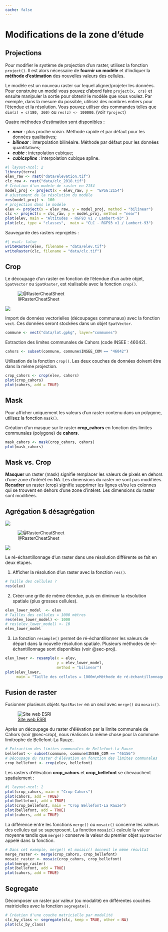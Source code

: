 ```yaml
---
cache: false
---
```


# Modifications de la zone d'étude 

## Projections {#sec-proj}

Pour modifier le système de projection d'un raster, utilisez la fonction `project()`. Il est alors nécessaire de **fournir un modèle** et d'indiquer la **méthode d'estimation** des nouvelles valeurs des cellules.

Le modèle est un nouveau raster sur lequel aligner/projeter les données. 
Pour construire un model vous pouvez d'abord faire `project(x, crs)` et ensuite manipuler la sortie pour obtenir le modèle que vous voulez. Par exemple, dans la mesure du possible, utilisez des nombres entiers pour l'étendue et la résolution. 
Vous pouvez utiliser des commandes telles que `dim(z) = c(180, 360)` ou `res(z) <- 100000`. (voir `?project`)

Quatre méthodes d'estimation sont disponibles :   

- ***near*** : plus proche voisin. Méthode rapide et par défaut pour les données qualitatives;     
- ***bilinear*** : interpolation bilinéaire.  Méthode par défaut pour les données quantitatives;      
- ***cubic*** : interpolation cubique;     
- ***cubicspline*** : interpolation cubique spline.    

```r
#| layout-ncol: 2
library(terra)
elev_raw <- rast("data/elevation.tif") 
clc_raw <- rast("data/clc_2018.tif")
# Création d'un modele de raster en 2154
model_proj <- project(x = elev_raw, y =  "EPSG:2154")
# ajustement de la résolution du modèle
res(model_proj) <- 100
# projection dans le modèle
elev <- project(x = elev_raw, y = model_proj, method = "bilinear")
clc <- project(x = clc_raw, y = model_proj, method = "near")
plot(elev, main = "Altitudes - RGF93 v1 / Lambert-93" )
plot(clc, type = "classes",  main = "CLC - RGF93 v1 / Lambert-93")
```

Sauvegarde des rasters reprojetés :
```r
#| eval: false
writeRaster(elev, filename = "data/elev.tif")
writeRaster(clc, filename = "data/clc.tif")
```


## Crop {#sec-crop}

Le découpage d'un raster en fonction de l'étendue d'un autre objet, `SpatVector` ou `SpatRaster`, est réalisable avec la fonction `crop()`.

::: {layout="[[1,1]]"}
![@RasterCheatSheet](img/crop.png)

![](img/crop2.png)
:::

Import de données vectorielles (découpages communaux) avec la fonction `vect`. Ces données seront stockées dans un objet `SpatVector`.
```r
commune <- vect("data/lot.gpkg", layer="communes")
```

Extraction des limites communales de Cahors (code INSEE : 46042).
```r
cahors <- subset(commune, commune$INSEE_COM == "46042") 
```

Utilisation de la fonction `crop()`. Les deux couches de données doivent être dans la même projection. 
```r
crop_cahors <- crop(elev, cahors)
plot(crop_cahors)
plot(cahors, add = TRUE)
```

## Mask

Pour afficher uniquement les valeurs d'un raster contenu dans un polygone, utilisez la fonction `mask()`.

Création d'un masque sur le raster **crop_cahors** en fonction des limites communales (polygone) de **cahors**.
```r
mask_cahors <- mask(crop_cahors, cahors)
plot(mask_cahors)
```



::: {.callout-note}
## Mask vs. Crop
**Masquer** un raster (mask) signifie remplacer les valeurs de pixels en dehors d'une zone d'intérêt en NA. Les dimensions du raster ne sont pas modifiées.   
**Recadrer** un raster (crop) signifie supprimer les lignes et/ou les colonnes qui se trouvent en dehors d'une zone d'intéret. Les dimensions du raster sont modifiées.
:::


## Agrégation & désagrégation

::: {layout="[[-0.5, 1, -0.5], [1,1]]"}
![](img/raster.png)

![@RasterCheatSheet](img/agr_raster.png)

![](img/agr_raster_2.png)
:::

Le ré-échantillonnage d'un raster dans une résolution différente se fait en deux étapes.

1. Afficher la résolution d'un raster avec la fonction `res()`.
```r
# Taille des cellules ?
res(elev) 
```

2. Créer une grille de même étendue, puis en diminuer la résolution spatiale (plus grosses cellules).
```r
elev_lower_model  <- elev
# Tailles des cellules = 1000 mètres
res(elev_lower_model) <- 1000
# res(elev_lower_model) <- 10
elev_lower_model
```

3. La fonction `resample()` permet de ré-échantillonner les valeurs de départ dans la nouvelle résolution spatiale. Plusieurs méthodes de ré-échantillonnage sont disponibles (voir @sec-proj).
```r
elev_lower <- resample(x = elev,
                       y = elev_lower_model, 
                       method = "bilinear") 
plot(elev_lower, 
     main = "Taille des cellules = 1000m\nMéthode de ré-échantillonnage bilinéaire")
```


## Fusion de raster

Fusionner plusieurs objets `SpatRaster` en un seul avec `merge()` ou `mosaic()`.

![[Site web ESRI](https://desktop.arcgis.com/fr/arcmap/10.3/manage-data/raster-and-images/what-is-a-mosaic.htm)](img/mosaic.png)

Après un découpage du raster d'élévation par la limite communale de Cahors (voir @sec-crop), nous réalisons la même chose pour la commune limitrophe de Bellefont-La Rauze.

```r
# Extraction des limites communales de Bellefont-La Rauze
bellefont <- subset(commune, commune$INSEE_COM == "46156") 
# Découpage du raster d'élévation en fonction des limites communales
crop_bellefont <- crop(elev, bellefont)
```

Les rasters d'élévation **crop_cahors** et **crop_bellefont** se chevauchent spatialement :

```r
#| layout-ncol: 2
plot(crop_cahors, main = "Crop Cahors")
plot(cahors, add = TRUE)
plot(bellefont, add = TRUE)
plot(crop_bellefont, main = "Crop Bellefont-La Rauze")
plot(bellefont, add = TRUE)
plot(cahors, add = TRUE)
```

La différence entre les fonctions `merge()` ou `mosaic()` concerne les valeurs des cellules qui se superposent. La fonction `mosaic()` calcule la valeur moyenne tandis que `merge()` conserve la valeur du premier objet `SpatRaster` appelé dans la fonction.

```r
# Dans cet exemple, merge() et mosaic() donnent le même résultat
merge_raster <- merge(crop_cahors, crop_bellefont)
mosaic_raster <- mosaic(crop_cahors, crop_bellefont)
plot(merge_raster)
plot(bellefont, add = TRUE)
plot(cahors, add = TRUE)
```


## Segregate

Décomposer un raster par valeur (ou modalité) en différentes couches matricielles avec la fonction `segregate()`.

```r
# Création d'une couche matricielle par modalité
clc_by_class <- segregate(clc, keep = TRUE, other = NA)
plot(clc_by_class)
```
